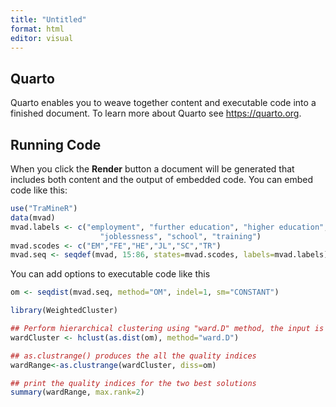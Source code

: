 ```yaml
---
title: "Untitled"
format: html
editor: visual
---
```


## Quarto

Quarto enables you to weave together content and executable code into a finished document. To learn more about Quarto see <https://quarto.org>.

## Running Code

When you click the **Render** button a document will be generated that includes both content and the output of embedded code. You can embed code like this:

```r
use("TraMineR")
data(mvad)
mvad.labels <- c("employment", "further education", "higher education",
                    "joblessness", "school", "training")
mvad.scodes <- c("EM","FE","HE","JL","SC","TR")
mvad.seq <- seqdef(mvad, 15:86, states=mvad.scodes, labels=mvad.labels)
```

You can add options to executable code like this

```r

om <- seqdist(mvad.seq, method="OM", indel=1, sm="CONSTANT") 
```

```r
library(WeightedCluster)

## Perform hierarchical clustering using "ward.D" method, the input is the OM-based dissimilarity matrix (specified in as.dist)
wardCluster <- hclust(as.dist(om), method="ward.D")

## as.clustrange() produces the all the quality indices 
wardRange<-as.clustrange(wardCluster, diss=om)

## print the quality indices for the two best solutions
summary(wardRange, max.rank=2)

```
